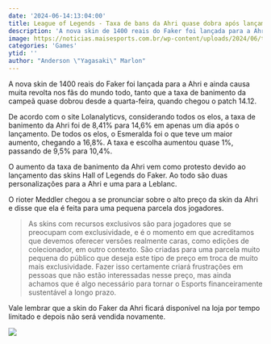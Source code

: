 ```yaml
---
date: '2024-06-14:13:04:00'
title: League of Legends - Taxa de bans da Ahri quase dobra após lançamento de skin do Faker
description: 'A nova skin de 1400 reais do Faker foi lançada para a Ahri e ainda causa muita revolta nos fãs do mundo todo, tanto que a taxa de banimento da campeã quase dobrou desde a quarta-feira, quando chegou o patch 14.12.'
image: https://noticias.maisesports.com.br/wp-content/uploads/2024/06/taxa-banimentos-ahri-aumenta-skins-faker-1200x630.jpg
categories: 'Games'
ytid: ''
author: "Anderson \"Yagasaki\" Marlon"
---
```


A nova skin de 1400 reais do Faker foi lançada para a Ahri e ainda causa muita revolta nos fãs do mundo todo, tanto que a taxa de banimento da campeã quase dobrou desde a quarta-feira, quando chegou o patch 14.12.

De acordo com o site Lolanalyticvs, considerando todos os elos, a taxa de banimento da Ahri foi de 8,41% para 14,6% em apenas um dia após o lançamento. De todos os elos, o Esmeralda foi o que teve um maior aumento, chegando a 16,8%. A taxa e escolha aumentou quase 1%, passando de 9,5% para 10,4%.

O aumento da taxa de banimento da Ahri vem como protesto devido ao lançamento das skins Hall of Legends do Faker. Ao todo são duas personalizações para a Ahri e uma para a Leblanc.

O rioter Meddler chegou a se pronunciar sobre o alto preço da skin da Ahri e disse que ela é feita para uma pequena parcela dos jogadores.

> As skins com recursos exclusivos são para jogadores que se preocupam com exclusividade, e é o momento em que acreditamos que devemos oferecer versões realmente caras, como edições de colecionador, em outro contexto. São criadas para uma parcela muito pequena do público que deseja este tipo de preço em troca de muito mais exclusividade. Fazer isso certamente criará frustrações em pessoas que não estão interessadas nesse preço, mas ainda achamos que é algo necessário para tornar o Esports financeiramente sustentável a longo prazo.

Vale lembrar que a skin do Faker da Ahri ficará disponível na loja por tempo limitado e depois não será vendida novamente.

![](https://noticias.maisesports.com.br/wp-content/uploads/2024/05/nova-skin-ahri-lenda-ascendida-faker-lol-1120x630.jpeg)

